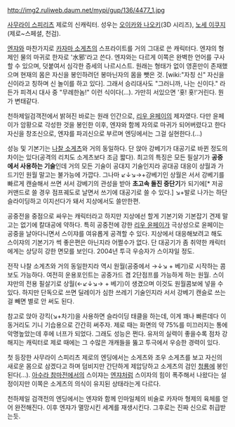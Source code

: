 http://img2.ruliweb.daum.net/mypi/gup/136/4477_1.jpg

[[사무라이 스피리츠]] 제로의 신캐릭터. 성우는 [[오이카와 나오키]](3D 시리즈), [[노세 이쿠지]](제로~스페셜, 천검).

[[엔쟈]]와 마찬가지로 [[카자마 소게츠]]의 스프라이트를 거의 그대로 쓴 캐릭터다. 엔쟈의 형제인 물의 마귀로 한자로 '水邪'라고 쓴다. 엔쟈와는 다르게 이쪽은 완벽한 언어를 구사할 수 있으며, 덧붙여서 심각한 증세의 나르시스트. 원래는 형태가 없이 영혼만이 존재했으며 현재의 몸은 자신을 봉인하려던 봉마닌자의 몸을 뺏은 것. [wiki:"자칭 신" 자신을 신이라고 칭하며 신 놀이를 하고 있다]. 그래서 승리대사도 "그러니까, 나는 신이다." 라든가 피격시 대사 중 "무례한놈!" 이런 식이다(...). 가만히 서있으면 '횻! 횻!'거린다. 뭔가 변태같다.

천하제일검객전에서 밝혀진 바로는 원래 인간으로, [[리우 윤페이]]의 제자였다. 다만 윤페이가 암황으로 각성한 것을 봉인한 이후, 엔쟈와 함께 자의로 마귀가 되어버렸다고 한다
자신을 창조신으로, 엔쟈를 파괴신으로 부르며 엔딩에서는 그걸 실현한다.(…)

성능 및 기본기는 [http://bbs2.ruliweb.daum.net/gaia/do/ruliweb/default/news/3290/read?bbsId=G004&itemId=537&articleId=205362 나찰 소게츠]와 거의 동일하다. 단 앉아 강베기가 대공기로 바뀐 정도의 차이는 있다(공격의 리치도 소게츠보다 조금 짧다). 최고의 특징은 모든 필살기가 '''공중에서 사용하는 기술'''인데 거의 모든 기술이 공대지 기술인지라 공대공 대응이 상월과 가드기인 원월 말고는 불가능에 가깝다. 그나마 ↙↓↘→+강베기인 상월은 서서 강베기를 빠르게 캔슬해서 쓰면 서서 강베기의 관성을 받아 '''초고속 돌진 중단기'''가 되기에[* 저공 커맨드로 쓸 경우 점프궤도로 날면서 쓰기에 대공기로 쓸 수 있다.] ↘+발로 나가는 하단 슬라이딩하고 이지선다가 돼서 지상에서도 쓸만한편.

공중전을 중점으로 싸우는 캐릭터라고 하지만 지상에선 할게 기본기와 기본잡기 견제 말고는 없기에 칼대공에 약하다. 특히 공중전에 강한 [[리우 윤페이]]가 극상성으로 윤페이는 공중을 날아다니면서 스이쟈를 여유롭게 공격할 수 있다. 지상에서 대응해보려고 해도 스이쟈의 기본기가 썩 좋은편은 아닌지라 어쩔수가 없다. 단 대공기가 좀 취약한 캐릭터에게는 상당히 강한 면모를 보인다. 2004년 투극 우승자가 스이쟈일 정도.

전작 나찰 소게츠와 거의 동일한지라 역시 원월(공중에서 →↓↘ + 베기)로 시작하는 콤보도 가능하다. 여전히 운용포인트는 공중가드 겸 2단점프를 가능하게 하는 원월. 스이쟈만의 전용 필살기로 상월(←↙↓↘→ + 베기)이 생겼으며 이것도 원월콤보에 넣을 수 있다. 하지만 단독으로 쓰면 딜레이가 심한 쓰레기 기술인지라 서서 강베기 캔슬로 쓰는 걸 빼면 별로 안 써도 된다.

참고로 앉아 강킥(↘+차기)을 사용하면 슬라이딩 태클을 하는데, 이게 꽤나 빠른데다 이동거리도 기니 기습용으로 간간히 써주자. 제로 때는 화면의 약 75%를 미끄러지는 통에 악명높았는데 후에 너프가 되었다. 그래도 성능은 쩐다. 유저의 실력이 좋을수록 점차 강해지는 캐릭터로 제로 때에는 그 수많은 개캐들을 뚫고 투극에서 우승한 경력이 있다.

첫 등장한 사무라이 스피리츠 제로의 엔딩에서는 소게츠와 조우 소게츠를 보고 자신의 새로운 몸으로 삼겠다고 하며 덤비지만 간단하게 제압당하고 소게츠의 검인 [[청룡]]에 봉인된다(…). [[아수라 참마전]]에서의 스이쟈는 [[엔쟈]]처럼 스이자의 힘이 폭주해서 나왔다는 설정이지만 이쪽은 소게츠의 의식이 유지된 상태라는게 다르다.

천하제일 검객전의 엔딩에서는 엔쟈와 함께 인마일체의 비술로 카자마 형제의 육체를 얻어 완전해진다. 이후 엔쟈가 멸망시킨 세계를 재생시킨다. 그후로는 진짜 신으로 취급받는듯.
